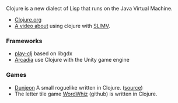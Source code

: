 Clojure is a new dialect of Lisp that runs on the Java Virtual Machine.

* [http://clojure.org/ Clojure.org]
* [https://vimeo.com/38372260/ A video about] using clojure with [[SLIMV]].

=== Frameworks ===
* [https://github.com/oakes/play-clj play-clj] based on libgdx
* [https://github.com/arcadia-unity/Arcadia Arcadia] use Clojure with the Unity game engine


=== Games ===

* [http://thomcc.github.com/dunjeon/ Dunjeon] A small roguelike written in Clojure. ([https://github.com/thomcc/dunjeon source])
* The letter tile game [https://github.com/rlonstein/wordwhiz WordWhiz] (github) is written in Clojure.
